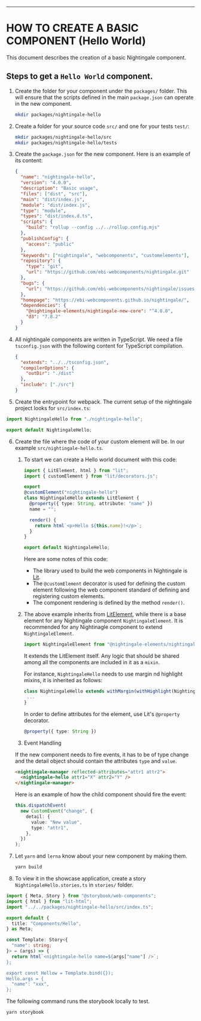 <Meta title="Creating a component" />

---

# HOW TO CREATE A BASIC COMPONENT (Hello World)

This document describes the creation of a basic Nightingale component.

## Steps to get a `Hello World` component.

1. Create the folder for your component under the `packages/` folder. This will ensure that the scripts defined in the main `package.json` can operate in the new component.
   ```bash
   mkdir packages/nightingale-hello
   ```
2. Create a folder for your source code `src/` and one for your tests `test/`:
   ```bash
   mkdir packages/nightingale-hello/src
   mkdir packages/nightingale-hello/tests
   ```
3. Create the `package.json` for the new component. Here is an example of its content:

   ```json
   {
     "name": "nightingale-hello",
     "version": "4.0.0",
     "description": "Basic usage",
     "files": ["dist", "src"],
     "main": "dist/index.js",
     "module": "dist/index.js",
     "type": "module",
     "types": "dist/index.d.ts",
     "scripts": {
       "build": "rollup --config ../../rollup.config.mjs"
     },
     "publishConfig": {
       "access": "public"
     },
     "keywords": ["nightingale", "webcomponents", "customelements"],
     "repository": {
       "type": "git",
       "url": "https://github.com/ebi-webcomponents/nightingale.git"
     },
     "bugs": {
       "url": "https://github.com/ebi-webcomponents/nightingale/issues"
     },
     "homepage": "https://ebi-webcomponents.github.io/nightingale/",
     "dependencies": {
       "@nightingale-elements/nightingale-new-core": "^4.0.0",
       "d3": "7.8.2"
     }
   }
   ```

4. All nightingale components are written in TypeScript. We need a file `tsconfig.json` with the following content for TypeScript compilation.

   ```json
   {
     "extends": "../../tsconfig.json",
     "compilerOptions": {
       "outDir": "./dist"
     },
     "include": ["./src"]
   }
   ```

5. Create the entrypoint for webpack. The current setup of the nightingale project looks for `src/index.ts`:

```typescript
import NightingaleHello from "./nightingale-hello";

export default NightingaleHello;
```

6. Create the file where the code of your custom element will be. In our example `src/nightingale-hello.ts`.

   1. To start we can create a Hello world document with this code:

      ```typescript
      import { LitElement, html } from "lit";
      import { customElement } from "lit/decorators.js";

      export
      @customElement("nightingale-hello")
      class NightingaleHello extends LitElement {
        @property({ type: String, attribute: "name" })
        name = "";

        render() {
          return html`<p>Hello ${this.name}!</p>`;
        }
      }

      export default NightingaleHello;
      ```

      Here are some notes of this code:

      - The library used to build the web components in Nightingale is [Lit](https://lit.dev/docs/).
      - The `@customElement` decorator is used for defining the custom element following the web component standard of defining and registering custom elements.
      - The component rendering is defined by the method `render()`.

   2. The above example inherits from [LitElement](https://lit.dev/docs/api/LitElement/), while there is a base element for any Nightingale component `NightingaleElement`.
      It is recommended for any Nightinagle component to extend `NightingaleElement`.

      ```typescript
      import NightingaleElement from "@nightingale-elements/nightingale-new-core";
      ```

      It extends the LitElement itself. Any logic that should be shared among all the components are included in it as a `mixin`.

      For instance, `NightingaleHello` needs to use margin nd highlight mixins, it is inherited as follows:

      ```typescript
      class NightingaleHello extends withMargin(withHighlight(NightingaleElement)) {
       ...
      }
      ```

      In order to define attributes for the element, use Lit's `@property` decorator.

      ```typescript
      @property({ type: String })
      ```

   3. Event Handling

   If the new component needs to fire events, it has to be of type change and the detail object should contain the attributes `type` and `value`.

   ```html
   <nightingale-manager reflected-attributes="attr1 attr2">
     <nightingale-hello attr1="X" attr2="Y" />
   </nightingale-manager>
   ```

   Here is an example of how the child component should fire the event:

   ```typescript
   this.dispatchEvent(
     new CustomEvent("change", {
       detail: {
         value: "New value",
         type: "attr1",
       },
     })
   );
   ```

7. Let `yarn` and `lerna` know about your new component by making them.

   ```bash
   yarn build
   ```

8. To view it in the showcase application, create a story `NightingaleHello.stories.ts` in `stories/` folder.

```typescript
import { Meta, Story } from "@storybook/web-components";
import { html } from "lit-html";
import "../../packages/nightingale-hello/src/index.ts";

export default {
  title: "Components/Hello",
} as Meta;

const Template: Story<{
  "name": string;
}> = (args) => {
  return html`<nightingale-hello name=${args["name"] />`;
};

export const Hellow = Template.bind({});
Hello.args = {
  "name": "xxx",
};
```

The following command runs the storybook locally to test.

```bash
yarn storybook
```

```

```
